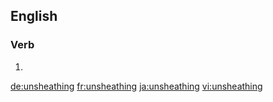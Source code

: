 ==English==

===Verb===
{{head|en|present participle}}

# {{present participle of|unsheathe|lang=en|nocat=1}}

[[de:unsheathing]]
[[fr:unsheathing]]
[[ja:unsheathing]]
[[vi:unsheathing]]